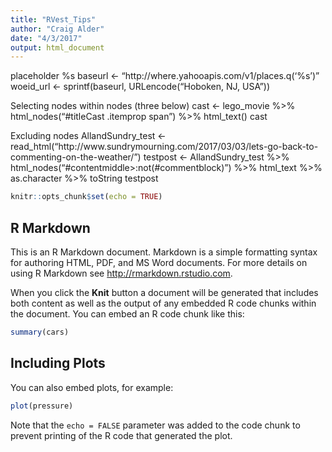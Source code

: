 ```yaml
---
title: "RVest_Tips"
author: "Craig Alder"
date: "4/3/2017"
output: html_document
---
```

placeholder %s
baseurl <- "http://where.yahooapis.com/v1/places.q('%s')" woeid_url <- sprintf(baseurl, URLencode("Hoboken, NJ, USA"))

Selecting nodes within nodes (three below)
cast <- lego_movie %>%
  html_nodes("#titleCast .itemprop span") %>%
  html_text()
cast

Excluding nodes
AllandSundry_test <- read_html("http://www.sundrymourning.com/2017/03/03/lets-go-back-to-commenting-on-the-weather/")
testpost <- AllandSundry_test %>% 
  html_nodes("#contentmiddle>:not(#commentblock)") %>% 
  html_text %>%
  as.character %>%
  toString
testpost


```r
knitr::opts_chunk$set(echo = TRUE)
```

## R Markdown

This is an R Markdown document. Markdown is a simple formatting syntax for authoring HTML, PDF, and MS Word documents. For more details on using R Markdown see <http://rmarkdown.rstudio.com>.

When you click the **Knit** button a document will be generated that includes both content as well as the output of any embedded R code chunks within the document. You can embed an R code chunk like this:

```r
summary(cars)
```

## Including Plots

You can also embed plots, for example:

```r
plot(pressure)
```

Note that the `echo = FALSE` parameter was added to the code chunk to prevent printing of the R code that generated the plot.
